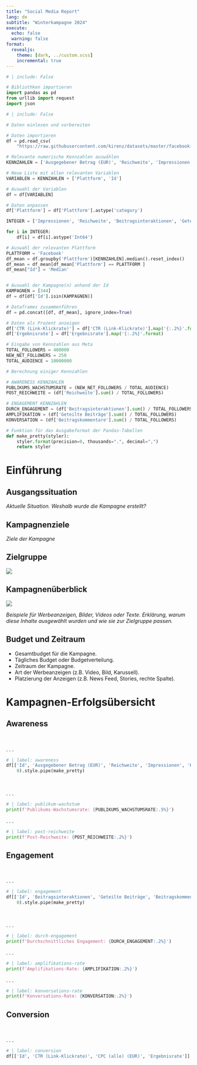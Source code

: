 ```yaml
---
title: "Social Media Report"
lang: de
subtitle: "Winterkampagne 2024"
execute:
  echo: false 
  warning: false
format:
  revealjs: 
    theme: [dark, ../custom.scss]  
    incremental: true
---
```



```python
# | include: False

# Bibliothken importieren
import pandas as pd
from urllib import request
import json
```


```python
# | include: False

# Daten einlesen und vorbereiten

# Daten importieren
df = pd.read_csv(
    "https://raw.githubusercontent.com/kirenz/datasets/master/facebook-ad-data.csv", decimal=',')

# Relevante numerische Kennzahlen auswählen
KENNZAHLEN = ['Ausgegebener Betrag (EUR)', 'Reichweite', 'Impressionen', 'Kosten pro 1.000 erreichten Personen (EUR)', 'CPM (Kosten pro 1.000 Impressionen) (EUR)', 'Beitragsinteraktionen', 'Geteilte Beiträge', 'Beitragskommentare', 'CTR (Link-Klickrate)', 'CPC (alle) (EUR)', 'Ergebnisrate' ] 

# Neue Liste mit allen relevanten Variablen
VARIABLEN = KENNZAHLEN + ['Plattform', 'Id']

# Auswahl der Variablen
df = df[VARIABLEN]

# Daten anpassen
df['Plattform'] = df['Plattform'].astype('category')

INTEGER = ['Impressionen', 'Reichweite', 'Beitragsinteraktionen', 'Geteilte Beiträge', 'Beitragskommentare' ]

for i in INTEGER:
    df[i] = df[i].astype('Int64')

# Auswahl der relevanten Plattform 
PLATTFORM = 'Facebook'
df_mean = df.groupby('Plattform')[KENNZAHLEN].median().reset_index()
df_mean = df_mean[df_mean['Plattform'] == PLATTFORM ]
df_mean["Id"] = 'Median' 


# Auswahl der Kampagne(n) anhand der Id
KAMPAGNEN = [344]
df = df[df['Id'].isin(KAMPAGNEN)]

# Dataframes zusammenführen
df = pd.concat([df, df_mean], ignore_index=True)

# Daten als Prozent anzeigen
df['CTR (Link-Klickrate)'] = df['CTR (Link-Klickrate)'].map('{:.2%}'.format)
df['Ergebnisrate'] = df['Ergebnisrate'].map('{:.2%}'.format)    

```

```python
# Eingabe von Kennzahlen aus Meta
TOTAL_FOLLOWERS = 400000
NEW_NET_FOLLOWERS = 250
TOTAL_AUDIENCE = 10000000
```

```python
# Berechnung einiger Kennzahlen

# AWARENESS KENNZAHLEN
PUBLIKUMS_WACHSTUMSRATE = (NEW_NET_FOLLOWERS / TOTAL_AUDIENCE) 
POST_REICHWEITE = (df['Reichweite'].sum() / TOTAL_FOLLOWERS) 

# ENGAGEMENT KENNZAHLEN
DURCH_ENGAGEMENT = (df['Beitragsinteraktionen'].sum() / TOTAL_FOLLOWERS) 
AMPLIFIKATION = (df['Geteilte Beiträge'].sum() / TOTAL_FOLLOWERS) 
KONVERSATION = (df['Beitragskommentare'].sum() / TOTAL_FOLLOWERS)

```


```python
# Funktion für das Ausgabeformat der Pandas-Tabellen
def make_pretty(styler):
    styler.format(precision=0, thousands=".", decimal=",")
    return styler

```

# Einführung    

## Ausgangssituation

*Aktuelle Situation. Weshalb wurde die Kampagne erstellt?* 

## Kampagnenziele

*Ziele der Kampagne*

## Zielgruppe

![](../images/user-persona.png)

## Kampagnenüberblick {.smaller}

![](../images/facebook-ad-hello.png)

*Beispiele für Werbeanzeigen, Bilder, Videos oder Texte.*
*Erklärung, warum diese Inhalte ausgewählt wurden und wie sie zur Zielgruppe passen.*


## Budget und Zeitraum {.smaller}

- Gesamtbudget für die Kampagne.
- Tägliches Budget oder Budgetverteilung.
- Zeitraum der Kampagne.
- Art der Werbeanzeigen (z.B. Video, Bild, Karussell).
- Platzierung der Anzeigen (z.B. News Feed, Stories, rechte Spalte).

# Kampagnen-Erfolgsübersicht


## Awareness {.smaller}

<br>

. . .

```python
# | label: awareness
df[['Id', 'Ausgegebener Betrag (EUR)', 'Reichweite', 'Impressionen', 'Kosten pro 1.000 erreichten Personen (EUR)', 'CPM (Kosten pro 1.000 Impressionen) (EUR)']].round(
    0).style.pipe(make_pretty)
```


<br>

. . .

```python
# | label: publikum-wachstum
print(f'Publikums-Wachstumsrate: {PUBLIKUMS_WACHSTUMSRATE:.5%}')
```

. . .

```python
# | label: post-reichweite
print(f'Post-Reichweite: {POST_REICHWEITE:.2%}')
```


## Engagement {.smaller}

<br>

. . .

```python
# | label: engagement
df[['Id', 'Beitragsinteraktionen', 'Geteilte Beiträge', 'Beitragskommentare']].round(
    0).style.pipe(make_pretty)
```

<br>


. . .

```python
# | label: durch-engagement
print(f'Durchschnittliches Engagement: {DURCH_ENGAGEMENT:.2%}')
```

. . .

```python
# | label: amplifikations-rate
print(f'Amplifikations-Rate: {AMPLIFIKATION:.2%}')
```

. . .

```python
# | label: konversations-rate
print(f'Konversations-Rate: {KONVERSATION:.2%}')
```


## Conversion {.smaller}

<br>

. . .

```python
# | label: conversion
df[['Id', 'CTR (Link-Klickrate)', 'CPC (alle) (EUR)', 'Ergebnisrate']].round(2).style.format(precision=2, thousands=".", decimal=",").hide(axis='index')
```
